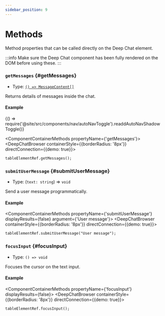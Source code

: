 ```yaml
---
sidebar_position: 9
---
```


# Methods

Method properties that can be called directly on the Deep Chat element.

:::info
Make sure the Deep Chat component has been fully rendered on the DOM before using these.
:::

### `getMessages` {#getMessages}

- Type: [`() => MessageContent[]`](./messages#MessageContent)

Returns details of messages inside the chat.

#### Example


<BrowserOnly>{() => require('@site/src/components/nav/autoNavToggle').readdAutoNavShadowToggle()}</BrowserOnly>

<ComponentContainerMethods propertyName={'getMessages'}>
  <DeepChatBrowser containerStyle={{borderRadius: '8px'}} directConnection={{demo: true}}></DeepChatBrowser>
</ComponentContainerMethods>

<Tabs>
<TabItem value="js" label="Code">

```html
tableElementRef.getMessages();
```

</TabItem>
</Tabs>

<LineBreak></LineBreak>

### `submitUserMessage` {#submitUserMessage}

- Type: (`text: string`) => `void`

Send a user message programmatically.

#### Example

<ComponentContainerMethods propertyName={'submitUserMessage'} displayResults={false} argument={'User message'}>
  <DeepChatBrowser containerStyle={{borderRadius: '8px'}} directConnection={{demo: true}}></DeepChatBrowser>
</ComponentContainerMethods>

<Tabs>
<TabItem value="js" label="Code">

```html
tableElementRef.submitUserMessage("User message");
```

</TabItem>
</Tabs>

<LineBreak></LineBreak>

### `focusInput` {#focusInput}

- Type: `() => void`

Focuses the cursor on the text input.

#### Example

<ComponentContainerMethods propertyName={'focusInput'} displayResults={false}>
  <DeepChatBrowser containerStyle={{borderRadius: '8px'}} directConnection={{demo: true}}></DeepChatBrowser>
</ComponentContainerMethods>

<Tabs>
<TabItem value="js" label="Code">

```html
tableElementRef.focusInput();
```

</TabItem>
</Tabs>

<LineBreak></LineBreak>
